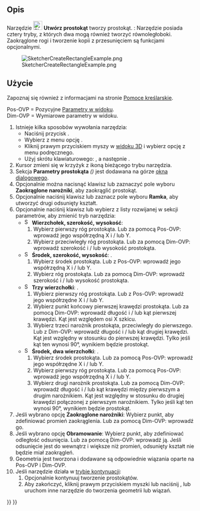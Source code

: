 <languages/>

{{Docnav/pl
|[[Sketcher_CreateEllipseBy3Points/pl|Utwórz elipsę przez trzy punkty]]
|[[Sketcher_CreateRectangle_Center/pl|Utwórz wyśrodkowany prostokąt]]
|[[Sketcher_Workbench/pl|środowisko pracy Szkicownik]]
|IconL=Sketcher_CreateEllipseBy3Points.svg
|IconR=Sketcher_CreateRectangle_Center.svg
|IconC=Workbench_Sketcher.svg
}}

{{GuiCommand/pl
|Name=Sketcher CreateRectangle
|Name/pl=Szkicownik: Utwórz prostokąt
|MenuLocation=Szkic → Elementy geometryczne szkicownika → Utwórz prostokąt
|Workbenches=[[Sketcher_Workbench/pl|Szkicownik]]
|Shortcut={{KEY|G}} {{KEY|R}}
|SeeAlso=[[Sketcher_CreatePolyline/pl|Polilinia]]
}}

<span id="Description"></span>
==Opis==

Narzędzie [[Image:Sketcher_CreateRectangle.svg|24px]] '''Utwórz prostokąt''' tworzy prostokąt. {{Version/pl|1.0}}: Narzędzie posiada cztery tryby, z których dwa mogą również tworzyć równoległoboki. Zaokrąglone rogi i tworzenie kopii z przesunięciem są funkcjami opcjonalnymi.

[[Image:SketcherCreateRectangleExample.png‎]]

<span id="Usage"></span>
==Użycie==

Zapoznaj się również z informacjami na stronie [[Sketcher_Workbench/pl#Pomoce_kreślarskie|Pomoce kreślarskie]].

Pos-OVP = Pozycyjne [[Sketcher_Preferences#Ogólne/pl|Parametry w widoku]]. {{Version/pl|1.0}}<br>
Dim-OVP = Wymiarowe parametry w  widoku. {{Version/pl|1.0}}

# Istnieje kilka sposobów wywołania narzędzia:
#* Naciśnij przycisk {{Button|[[Image:Sketcher_CreateRectangle.svg|16px]] '''Utwórz prostokąt'''}}.
#* Wybierz z menu opcję {{MenuCommand|Szkic → Elementy geometryczne szkicownika → [[Image:Sketcher_CreateRectangle.svg|16px]] Utwórz prostokąt}}.
#* Kliknij prawym przyciskiem myszy w [[3D_view/pl|widoku 3D]] i wybierz opcję {{MenuCommand|[[Image:Sketcher_CreateRectangle.svg|16px]] Utwórz prostokąt}} z menu podręcznego.
#* Użyj skrótu klawiaturowego: {{KEY|G}}, a następnie {{KEY|R}}.
# Kursor zmieni się w krzyżyk z ikoną bieżącego trybu narzędzia.
# Sekcja '''Parametry prostokąta''' ''({{Version/pl|1.0}})'' jest dodawana na górze [[Sketcher_Dialog/pl|okna dialogowego]].
# Opcjonalnie można nacisnąć klawisz {{KEY|U}} lub zaznaczyć pole wyboru '''Zaokrąglone narożniki''', aby zaokrąglić prostokąt. {{Version/pl|1.0}}
# Opcjonalnie naciśnij klawisz {{KEY|J}} lub zaznacz pole wyboru '''Ramka''', aby utworzyć drugi odsunięty kształt. {{Version|1.0}}
# Opcjonalnie naciśnij klawisz {{KEY|M}} lub wybierz z listy rozwijanej w sekcji parametrów, aby zmienić tryb narzędzia:
#* [[Image:Sketcher_CreateRectangle.svg|16px]] '''Wierzchołek, szerokość, wysokość''':
#*# Wybierz pierwszy róg prostokąta. Lub za pomocą Pos-OVP: wprowadź jego współrzędną X i / lub Y.
#*# Wybierz przeciwległy róg prostokąta. Lub za pomocą Dim-OVP: wprowadź szerokość i / lub wysokość prostokąta.
#* [[Image:Sketcher_CreateRectangle_Center.svg|16px]] '''Środek, szerokość, wysokość''': {{Version/pl|1.0}}.
#*# Wybierz środek prostokąta. Lub z Pos-OVP: wprowadź jego współrzędną X i / lub Y.
#*# Wybierz róg prostokąta. Lub za pomocą Dim-OVP: wprowadź szerokość i / lub wysokość prostokąta.
#* [[Image:Sketcher_CreateRectangle3Points.svg|16px]] '''Trzy wierzchołki''': {{Version/pl|1.0}}.
#*# Wybierz pierwszy róg prostokąta. Lub z Pos-OVP: wprowadź jego współrzędne X i / lub Y.
#*# Wybierz punkt końcowy pierwszej krawędzi prostokąta. Lub za pomocą Dim-OVP: wprowadź długość i / lub kąt pierwszej krawędzi. Kąt jest względem osi X szkicu.
#*# Wybierz trzeci narożnik prostokąta, przeciwległy do pierwszego. Lub z Dim-OVP: wprowadź długość i / lub kąt drugiej krawędzi. Kąt jest względny w stosunku do pierwszej krawędzi. Tylko jeśli kąt ten wynosi 90°, wynikiem będzie prostokąt.
#* [[Image:Sketcher_CreateRectangle3Points_Center.svg|16px]] '''Środek, dwa wierzchołki''': {{Version/pl|1.0}}.
#*# Wybierz środek prostokąta. Lub za pomocą Pos-OVP: wprowadź jego współrzędne X i / lub Y.
#*# Wybierz pierwszy róg prostokąta. Lub za pomocą Pos-OVP: wprowadź jego współrzędną X i / lub Y.
#*# Wybierz drugi narożnik prostokąta. Lub za pomocą Dim-OVP: wprowadź długość i / lub kąt krawędzi między pierwszym a drugim narożnikiem. Kąt jest względny w stosunku do drugiej krawędzi połączonej z pierwszym narożnikiem. Tylko jeśli kąt ten wynosi 90°, wynikiem będzie prostokąt.
# Jeśli wybrano opcję '''Zaokrąglone narożniki''': Wybierz punkt, aby zdefiniować promień zaokrąglenia. Lub za pomocą Dim-OVP: wprowadź go.
# Jeśli wybrano opcję '''Obramowanie''': Wybierz punkt, aby zdefiniować odległość odsunięcia. Lub za pomocą Dim-OVP: wprowadź ją. Jeśli odsunięcie jest do wewnątrz i większe niż promień, odsunięty kształt nie będzie miał zaokrągleń.
# Geometria jest tworzona i dodawane są odpowiednie wiązania oparte na Pos-OVP i Dim-OVP.
# Jeśli narzędzie działa w [[Sketcher_Workbench/pl#Tryby_kontynuacji|trybie kontynuacji]]:
## Opcjonalnie kontynuuj tworzenie prostokątów.
## Aby zakończyć, kliknij prawym przyciskiem myszki lub naciśnij {{KEY|Esc}}, lub uruchom inne narzędzie do tworzenia geometrii lub wiązań.


{{Docnav/pl
|[[Sketcher_CreateEllipseBy3Points/pl|Utwórz elipsę przez trzy punkty]]
|[[Sketcher_CreateRectangle_Center/pl|Utwórz wyśrodkowany prostokąt]]
|[[Sketcher_Workbench/pl|środowisko pracy Szkicownik]]
|IconL=Sketcher_CreateEllipseBy3Points.svg
|IconR=Sketcher_CreateRectangle_Center.svg
|IconC=Workbench_Sketcher.svg
}}

{{Sketcher_Tools_navi{{#translation:}}}}
{{Userdocnavi{{#translation:}}}}